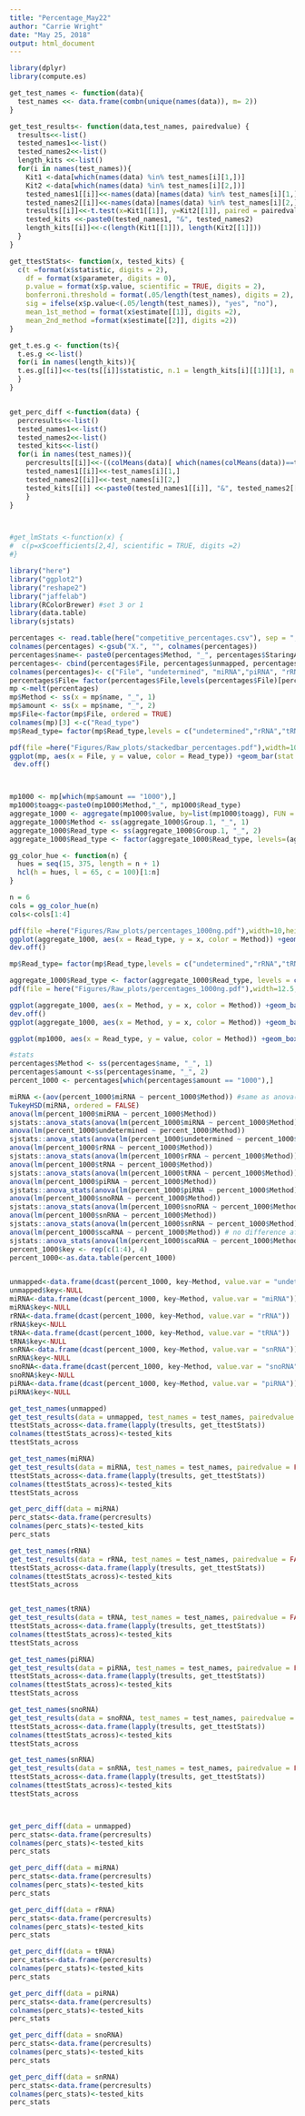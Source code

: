 ```yaml
---
title: "Percentage_May22"
author: "Carrie Wright"
date: "May 25, 2018"
output: html_document
---
```

```r
library(dplyr)
library(compute.es)

get_test_names <- function(data){
  test_names <<- data.frame(combn(unique(names(data)), m= 2))
}

get_test_results<- function(data,test_names, pairedvalue) {
  tresults<<-list()
  tested_names1<<-list()
  tested_names2<<-list()
  length_kits <<-list()
  for(i in names(test_names)){
    Kit1 <-data[which(names(data) %in% test_names[i][1,])]
    Kit2 <-data[which(names(data) %in% test_names[i][2,])]
    tested_names1[[i]]<<-names(data)[names(data) %in% test_names[i][1,]]
    tested_names2[[i]]<<-names(data)[names(data) %in% test_names[i][2,]]
    tresults[[i]]<<-t.test(x=Kit1[[1]], y=Kit2[[1]], paired = pairedvalue)
    tested_kits <<-paste0(tested_names1, "&", tested_names2)
    length_kits[[i]]<<-c(length(Kit1[[1]]), length(Kit2[[1]]))
  }
}

get_ttestStats<- function(x, tested_kits) {
  c(t =format(x$statistic, digits = 2),
    df = format(x$parameter, digits = 0),
    p.value = format(x$p.value, scientific = TRUE, digits = 2),
    bonferroni.threshold = format(.05/length(test_names), digits = 2),
    sig = ifelse(x$p.value<(.05/length(test_names)), "yes", "no"),
    mean_1st_method = format(x$estimate[[1]], digits =2), 
    mean_2nd_method =format(x$estimate[[2]], digits =2))
}

get_t.es.g <- function(ts){
  t.es.g <<-list()
  for(i in names(length_kits)){
  t.es.g[[i]]<<-tes(ts[[i]]$statistic, n.1 = length_kits[i][[1]][1], n.2 = length_kits[i][[1]][2])$g
  }
}


get_perc_diff <-function(data) {
  percresults<<-list()
  tested_names1<<-list()
  tested_names2<<-list()
  tested_kits<<-list()
  for(i in names(test_names)){
    percresults[[i]]<<-((colMeans(data)[ which(names(colMeans(data))==test_names[i][1,])]-colMeans(data)[ which(names(colMeans(data))==test_names[i][2,])])/ colMeans(data)[ which(names(colMeans(data))==test_names[i][2,])])*100
    tested_names1[[i]]<<-test_names[i][1,]
    tested_names2[[i]]<<-test_names[i][2,]
    tested_kits[[i]] <<-paste0(tested_names1[[i]], "&", tested_names2[[i]])
    }
}



#get_lmStats <-function(x) {
#  c(p=x$coefficients[2,4], scientific = TRUE, digits =2)
#}
```

```r
library("here")
library("ggplot2")
library("reshape2")
library("jaffelab")
library(RColorBrewer) #set 3 or 1
library(data.table)
library(sjstats)

percentages <- read.table(here("competitive_percentages.csv"), sep = ",", header = TRUE)
colnames(percentages) <-gsub("X.", "", colnames(percentages))
percentages$name<- paste0(percentages$Method, "_", percentages$StaringAmount_of_totalRNA)
percentages<- cbind(percentages$File, percentages$unmapped, percentages[22:length(colnames(percentages))])
colnames(percentages)<- c("File", "undetermined", "miRNA","piRNA", "rRNA", "scaRNA", "snoRNA", "snRNA", "tRNA", "name")
percentages$File= factor(percentages$File,levels(percentages$File)[percentages$File])# reorder levels of files to be the same as in the dataframe
mp <-melt(percentages)
mp$Method <- ss(x = mp$name, "_", 1)
mp$amount <- ss(x = mp$name, "_", 2)
mp$File<-factor(mp$File, ordered = TRUE)
colnames(mp)[3] <-c("Read_type")
mp$Read_type= factor(mp$Read_type,levels = c("undetermined","rRNA","tRNA", "scaRNA", "snoRNA", "snRNA","piRNA","miRNA"))

pdf(file =here("Figures/Raw_plots/stackedbar_percentages.pdf"),width=10,height=8)
ggplot(mp, aes(x = File, y = value, color = Read_type)) +geom_bar(stat  = "identity", position = "stack", aes(y =value, fill = Read_type), color = "black") +theme( axis.title.x=element_blank(), axis.text.x=element_text( size = 10, angle = 90, face = "bold", colour = "black"), axis.text.y=element_text(size = 15), axis.title.y=element_text(size = 20)) +scale_x_discrete(labels= mp$name)  +ylab("Percentage of reads")   +    scale_fill_manual(values =c("gray", "lightsteelblue4","thistle4",   "maroon2", "olivedrab2", "indianred3", "steelblue2", "orange2"))
 dev.off() 



mp1000 <- mp[which(mp$amount == "1000"),]
mp1000$toagg<-paste0(mp1000$Method,"_", mp1000$Read_type)
aggregate_1000 <- aggregate(mp1000$value, by=list(mp1000$toagg), FUN = mean)
aggregate_1000$Method <- ss(aggregate_1000$Group.1, "_", 1)
aggregate_1000$Read_type <- ss(aggregate_1000$Group.1, "_", 2)
aggregate_1000$Read_type <- factor(aggregate_1000$Read_type, levels=(aggregate_1000$Read_type)[c(8,1,3,7,2,5,6,4)])

gg_color_hue <- function(n) {
  hues = seq(15, 375, length = n + 1)
  hcl(h = hues, l = 65, c = 100)[1:n]
}

n = 6
cols = gg_color_hue(n)
cols<-cols[1:4]

pdf(file =here("Figures/Raw_plots/percentages_1000ng.pdf"),width=10,height=6)
ggplot(aggregate_1000, aes(x = Read_type, y = x, color = Method)) +geom_bar(stat  = "identity", position = "dodge", aes(y =x, fill = Method), color = "black") +theme( axis.title.x=element_blank(), axis.text.x=element_text( size = 10, angle = 60, face = "bold", colour = "black", hjust = 1), axis.text.y=element_text(size = 15, colour = "black"), axis.title.y=element_text(size = 20), legend.position = "none", strip.text.x = element_text(size = 18)) +ylab("Percentage of reads")+ facet_grid(.~Method)  +scale_fill_manual(values = cols)
dev.off()

mp$Read_type= factor(mp$Read_type,levels = c("undetermined","rRNA","tRNA", "scaRNA", "snoRNA", "snRNA","piRNA","miRNA"))

aggregate_1000$Read_type <- factor(aggregate_1000$Read_type, levels = c("miRNA","piRNA", "snRNA", "snoRNA", "scaRNA","tRNA","rRNA", "undetermined"))
pdf(file = here("Figures/Raw_plots/percentages_1000ng.pdf"),width=12.5,height=5)

ggplot(aggregate_1000, aes(x = Method, y = x, color = Method)) +geom_bar(stat  = "identity", position = "dodge", aes(y =x, fill = Method), color = "black") +theme( axis.title.x=element_blank(), axis.text.x=element_text( size = 15, angle = 60, face = "bold", colour = "black", hjust = 1), axis.text.y=element_text(size = 15, colour = "black"), axis.title.y=element_text(size = 20), legend.position = "none", strip.text.x = element_text(size = 16)) +ylab("Percentage of reads")+ facet_grid(.~Read_type)  +scale_fill_manual(values = cols)
dev.off()
ggplot(aggregate_1000, aes(x = Method, y = x, color = Method)) +geom_bar(stat  = "identity", position = "dodge", aes(y =x, fill = Method), color = "black") +theme( axis.title.x=element_blank(), axis.text.x=element_text( size = 10, angle = 60, face = "bold", colour = "black", hjust = 1), axis.text.y=element_text(size = 15, colour = "black"), axis.title.y=element_text(size = 20), legend.position = "none", strip.text.x = element_text(size = 18)) +ylab("Percentage of reads")+ facet_grid(Read_type~., scales = "free")  +scale_fill_manual(values = cols)

ggplot(mp1000, aes(x = Read_type, y = value, color = Method)) +geom_boxplot(aes(y =value, fill = Method), color = "black") +theme( axis.title.x=element_blank(), axis.text.x=element_text( size = 10, angle = 60, face = "bold", colour = "black", hjust = 1), axis.text.y=element_text(size = 15), axis.title.y=element_text(size = 20), legend.position = "none") +ylab("Percentage of reads")+ facet_grid(~Method)  +scale_fill_manual(values = cols)

#stats
percentages$Method <- ss(percentages$name, "_", 1)
percentages$amount <-ss(percentages$name, "_", 2)
percent_1000 <- percentages[which(percentages$amount == "1000"),]

miRNA <-(aov(percent_1000$miRNA ~ percent_1000$Method)) #same as anova(lm(etc...))
TukeyHSD(miRNA, ordered = FALSE)
anova(lm(percent_1000$miRNA ~ percent_1000$Method))
sjstats::anova_stats(anova(lm(percent_1000$miRNA ~ percent_1000$Method)))
anova(lm(percent_1000$undetermined ~ percent_1000$Method))
sjstats::anova_stats(anova(lm(percent_1000$undetermined ~ percent_1000$Method)))
anova(lm(percent_1000$rRNA ~ percent_1000$Method))
sjstats::anova_stats(anova(lm(percent_1000$rRNA ~ percent_1000$Method)))
anova(lm(percent_1000$tRNA ~ percent_1000$Method))
sjstats::anova_stats(anova(lm(percent_1000$tRNA ~ percent_1000$Method)))
anova(lm(percent_1000$piRNA ~ percent_1000$Method))
sjstats::anova_stats(anova(lm(percent_1000$piRNA ~ percent_1000$Method)))
anova(lm(percent_1000$snoRNA ~ percent_1000$Method))
sjstats::anova_stats(anova(lm(percent_1000$snoRNA ~ percent_1000$Method)))
anova(lm(percent_1000$snRNA ~ percent_1000$Method))
sjstats::anova_stats(anova(lm(percent_1000$snRNA ~ percent_1000$Method)))
anova(lm(percent_1000$scaRNA ~ percent_1000$Method)) # no difference after multiple correction
sjstats::anova_stats(anova(lm(percent_1000$scaRNA ~ percent_1000$Method)))
percent_1000$key <- rep(c(1:4), 4)
percent_1000<-as.data.table(percent_1000)


unmapped<-data.frame(dcast(percent_1000, key~Method, value.var = "undetermined"))
unmapped$key<-NULL
miRNA<-data.frame(dcast(percent_1000, key~Method, value.var = "miRNA"))
miRNA$key<-NULL
rRNA<-data.frame(dcast(percent_1000, key~Method, value.var = "rRNA"))
rRNA$key<-NULL
tRNA<-data.frame(dcast(percent_1000, key~Method, value.var = "tRNA"))
tRNA$key<-NULL
snRNA<-data.frame(dcast(percent_1000, key~Method, value.var = "snRNA"))
snRNA$key<-NULL
snoRNA<-data.frame(dcast(percent_1000, key~Method, value.var = "snoRNA"))
snoRNA$key<-NULL
piRNA<-data.frame(dcast(percent_1000, key~Method, value.var = "piRNA"))
piRNA$key<-NULL

```

```r

get_test_names(unmapped)
get_test_results(data = unmapped, test_names = test_names, pairedvalue = FALSE)
ttestStats_across<-data.frame(lapply(tresults, get_ttestStats))
colnames(ttestStats_across)<-tested_kits
ttestStats_across

get_test_names(miRNA)
get_test_results(data = miRNA, test_names = test_names, pairedvalue = FALSE)
ttestStats_across<-data.frame(lapply(tresults, get_ttestStats))
colnames(ttestStats_across)<-tested_kits
ttestStats_across

get_perc_diff(data = miRNA)
perc_stats<-data.frame(percresults)
colnames(perc_stats)<-tested_kits
perc_stats

get_test_names(rRNA)
get_test_results(data = rRNA, test_names = test_names, pairedvalue = FALSE)
ttestStats_across<-data.frame(lapply(tresults, get_ttestStats))
colnames(ttestStats_across)<-tested_kits
ttestStats_across


get_test_names(tRNA)
get_test_results(data = tRNA, test_names = test_names, pairedvalue = FALSE)
ttestStats_across<-data.frame(lapply(tresults, get_ttestStats))
colnames(ttestStats_across)<-tested_kits
ttestStats_across

get_test_names(piRNA)
get_test_results(data = piRNA, test_names = test_names, pairedvalue = FALSE)
ttestStats_across<-data.frame(lapply(tresults, get_ttestStats))
colnames(ttestStats_across)<-tested_kits
ttestStats_across

get_test_names(snoRNA)
get_test_results(data = snoRNA, test_names = test_names, pairedvalue = FALSE)
ttestStats_across<-data.frame(lapply(tresults, get_ttestStats))
colnames(ttestStats_across)<-tested_kits
ttestStats_across

get_test_names(snRNA)
get_test_results(data = snRNA, test_names = test_names, pairedvalue = FALSE)
ttestStats_across<-data.frame(lapply(tresults, get_ttestStats))
colnames(ttestStats_across)<-tested_kits
ttestStats_across



get_perc_diff(data = unmapped)
perc_stats<-data.frame(percresults)
colnames(perc_stats)<-tested_kits
perc_stats

get_perc_diff(data = miRNA)
perc_stats<-data.frame(percresults)
colnames(perc_stats)<-tested_kits
perc_stats

get_perc_diff(data = rRNA)
perc_stats<-data.frame(percresults)
colnames(perc_stats)<-tested_kits
perc_stats

get_perc_diff(data = tRNA)
perc_stats<-data.frame(percresults)
colnames(perc_stats)<-tested_kits
perc_stats

get_perc_diff(data = piRNA)
perc_stats<-data.frame(percresults)
colnames(perc_stats)<-tested_kits
perc_stats

get_perc_diff(data = snoRNA)
perc_stats<-data.frame(percresults)
colnames(perc_stats)<-tested_kits
perc_stats

get_perc_diff(data = snRNA)
perc_stats<-data.frame(percresults)
colnames(perc_stats)<-tested_kits
perc_stats
```





